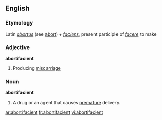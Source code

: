 ==English==

===Etymology===
Latin ''[[abortus]]'' (see [[abort]]) + ''[[faciens]]'', present participle of ''[[facere]]'' to make
===Adjective===
'''abortifacient'''

#Producing [[miscarriage]]
===Noun===
'''abortifacient'''

#A drug or an agent that causes [[premature]] delivery.

[[ar:abortifacient]]
[[fr:abortifacient]]
[[vi:abortifacient]]